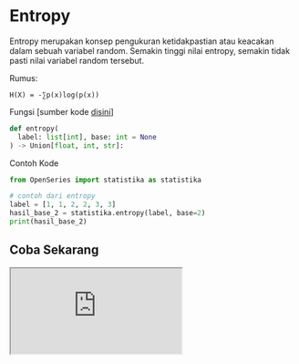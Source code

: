 # Entropy

Entropy merupakan konsep pengukuran ketidakpastian atau keacakan dalam sebuah variabel random.
Semakin tinggi nilai entropy, semakin tidak pasti nilai variabel random tersebut.

Rumus:

```
H(X) = -∑p(x)log(p(x))
```

Fungsi [sumber kode [disini](https://github.com/bellshade/OpenSeries/blob/main/OpenSeries/statistika.py#L6)]

```python
def entropy(
  label: list[int], base: int = None
) -> Union[float, int, str]:
```

Contoh Kode

```python
from OpenSeries import statistika as statistika

# contoh dari entropy
label = [1, 1, 2, 2, 3, 3]
hasil_base_2 = statistika.entropy(label, base=2)
print(hasil_base_2)
```

## Coba Sekarang

<iframe src="https://replit.com/@ItsArul/Entropy?embed=1&theme=light" className="aspect-video w-full" />
